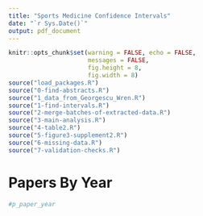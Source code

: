 ```yaml
---
title: "Sports Medicine Confidence Intervals"
date: "`r Sys.Date()`"
output: pdf_document
---
```


```r
knitr::opts_chunk$set(warning = FALSE, echo = FALSE,
                      messages = FALSE,
                      fig.height = 8,
                      fig.width = 8)
source("load_packages.R")
source("0-find-abstracts.R")
source("1_data_from_Georgescu_Wren.R")
source("1-find-intervals.R")
source("2-merge-batches-of-extracted-data.R")
source("3-main-analysis.R")
source("4-table2.R")
source("5-figure3-supplement2.R")
source("6-missing-data.R")
source("7-validation-checks.R")
```

# Papers By Year

```r
#p_paper_year
```

